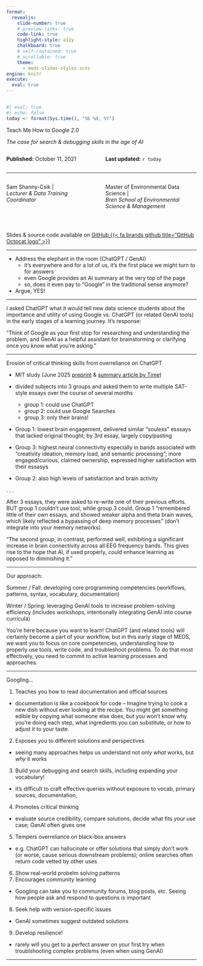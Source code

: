 ```yaml
---
format: 
  revealjs:
    slide-number: true
    # preview-links: true
    code-link: true
    highlight-style: a11y
    chalkboard: true
    # self-contained: true
    # scrollable: true
    theme: 
      - meds-slides-styles.scss
engine: knitr
execute:
  eval: true
---
```


## {#title-slide data-menu-title="Title Slide" background="#053660"} 

```r
#| eval: true
#| echo: false
today <- format(Sys.time(), "%b %d, %Y")
```

[Teach Me How to Google *2.0*]{.custom-title}

[*The case for search & debugging skills in the age of AI*]{.custom-subtitle2}

<!-- [*Debugging and search skills for new data scientists in the age of AI*]{.custom-subtitle2} -->
<!-- Debugging skills and programming competencies for budding data scientists*]{.custom-subtitle2} -->
<!-- [*Why search engines still matter & how to search ... a valuable tool, and how to query effectively*]{.custom-subtitle2} -->

:::: {.columns}

::: {.column width="50%"}
[**Published:** October 11, 2021]{.body-text-s .baby-blue-text}
:::

::: {.column width="50%"}
[**Last updated:** `r today`]{.body-text-s .baby-blue-text}
:::

::::

<hr class="hr-teal">

:::: {.columns} 

::: {.column width="50%"}
[Sam Shanny-Csik |]{.custom-subtitle2}<br>
[*Lecturer & Data Training Coordinator*]{.custom-subtitle3}
:::

::: {.column width="50%"}
[Master of Environmental Data Science |]{.custom-subtitle2}<br>
[*Bren School of Environmental Science & Management*]{.custom-subtitle3}
:::

::::

<br>

::: {.title-footer}
Slides & source code available on [GitHub {{< fa brands github title="GitHub Octocat logo" >}}](https://github.com/UCSB-MEDS/teach-me-how-to-google)
:::

---

- Address the elephant in the room (ChatGPT / GenAI)
  - it's everywhere and for a lot of us, it's the first place we might turn to for answers
  - even Google provides an AI summary at the very top of the page
  - so, does it even pay to "Google" in the traditional sense anymore?

- Argue, YES!

---

I asked ChatGPT what it would tell new data science students about the importance and utility of using Google vs. ChatGPT (or related GenAI tools) in the early stages of a learning journey. It's response:

"Think of Google as your first stop for researching and understanding the problem, and GenAI as a helpful assistant for brainstorming or clarifying once you know what you’re asking."

---

Erosion of critical thinking skills from overreliance on ChatGPT

- MIT study (June 2025 [preprint](https://arxiv.org/pdf/2506.08872v1) & [summary article by Time](https://time.com/7295195/ai-chatgpt-google-learning-school/))

- divided subjects into 3 groups and asked them to write multiple SAT-style essays over the course of several months
  - group 1: could use ChatGPT
  - group 2: could use Google Searches
  - group 3: only their brains!

- Group 1: lowest brain engagement, delivered similar "souless" esssays that lacked original thought; by 3rd essay, largely copy/pasting 
- Group 3: highest neural connectivity especially in bands associated with "creativity ideation, memory load, and semantic processing"; more engaged/curious, claimed ownership, expressed higher satisfaction with their essasys
- Group 2: also high levels of satisfaction and brain activity

. . .

After 3 essays, they were asked to re-write one of their previous efforts. BUT group 1 couldn't use tool, while group 3 could. Group 1 "remembered little of their own essays, and showed weaker alpha and theta brain waves, which likely reflected a bypassing of deep memory processes" (don't integrate into your memory networks). 

"The second group, in contrast, performed well, exhibiting a significant increase in brain connectivity across all EEG frequency bands. This gives rise to the hope that AI, if used properly, could enhance learning as opposed to diminishing it."

---

Our approach: 

Summer / Fall: developing core programming competencies (workflows, patterns, syntax, vocabulary, documentation)

Winter / Spring: leveraging GenAI tools to increase problem-solving efficiency (includes workshops, intentionally integrating GenAI into course curricula)

You're here because you want to learn! ChatGPT (and related tools) will certainly become a part of your workflow, but in this early stage of MEDS, we want you to focus on core competencies, understanding how to properly use tools, write code, and troubleshoot problems. To do that most effectively, you need to commit to active learning processes and approaches. 

---

Googling...

1. Teaches you how to read documentation and official sources
  - documentation is like a cookbook for code -- Imagine trying to cook a new dish without ever looking at the recipe. You might get something edible by copying what someone else does, but you won’t know why you’re doing each step, what ingredients you can substitute, or how to adjust it to your taste.
2. Exposes you to different solutions and perspectives
  - seeing many approaches helps us understand not only *what* works, but *why* it works
3. Build your debugging and search skills, including expanding your vocabulary!
  - it's difficult to craft effective queries without exposure to vocab, primary sources, documentation, 
4. Promotes critical thinking
  - evaluate source credibility, compare solutions, decide what fits *your* use case; GenAI often gives one 
5. Tempers overreliance on black-box answers
  - e.g. ChatGPT can hallucinate or offer solutions that simply don't work (or worse, cause serious downstream problems); online searches often return code vetted by other uses
6. Show real-world probelm solving patterns
7. Encourages community learning 
  - Googling can take you to community forums, blog posts, etc. Seeing how people ask and respond to questions is important
8. Seek help with version-specific issues
  - GenAI sometimes suggest outdated solutions
9. Develop resilience!
  - rarely will you get to a perfect answer on your first try when troublshooting complex problems (even when using GenAI)

---

<!-- ChatGPT will post knowledge from Stack Overflow directly into responses. The OpenAI chatbot will provide attribution to the Stack Overflow source, guiding users to the relevant source. [ChatGPT Partners With Stack Overflow, Enhancing Access to Coding Data](https://aibusiness.com/nlp/chatgpt-partners-with-stack-overflow-enhancing-access-to-coding-data#close-modal) (May 9, 2024)
 -->





<!-- ---

Some things you may have already heard: 

- CHatGPT has biases (cite)
- It can halucinate / make stuff up (cite)

. . . 

It *is* continually getting better (cite study about how much it's improved since 2022?)

---

Environmental impacts
- energy demands
- water for cooling hardware
- raw material mining for GPU fabrication

[Explained: Generative AI’s environmental impact](https://news.mit.edu/2025/explained-generative-ai-environmental-impact-0117) (Jan 17, 2025)

But also, GenAI is poised to help us solve environmental problems at a much faster pace than ever before. 

Remains to be seen if benefits outweigh risks. -->